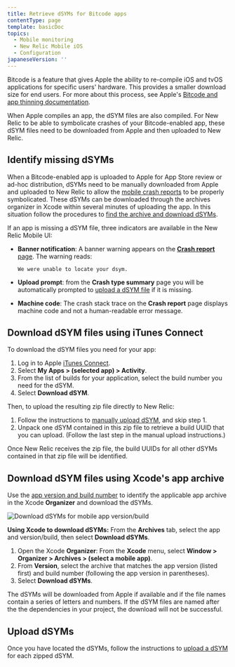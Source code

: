 ```yaml
---
title: Retrieve dSYMs for Bitcode apps
contentType: page
template: basicDoc
topics:
  - Mobile monitoring
  - New Relic Mobile iOS
  - Configuration
japaneseVersion: ''
---
```


Bitcode is a feature that gives Apple the ability to re-compile iOS and tvOS applications for specific users' hardware. This provides a smaller download size for end users. For more about this process, see Apple's [Bitcode and app thinning documentation](https://developer.apple.com/library/watchos/documentation/IDEs/Conceptual/AppDistributionGuide/AppThinning/AppThinning.html).

When Apple compiles an app, the dSYM files are also compiled. For New Relic to be able to symbolicate crashes of your Bitcode-enabled app, these dSYM files need to be downloaded from Apple and then uploaded to New Relic.

## Identify missing dSYMs

When a Bitcode-enabled app is uploaded to Apple for App Store review or ad-hoc distribution, dSYMs need to be manually downloaded from Apple and uploaded to New Relic to allow the [mobile crash reports](/docs/mobile-monitoring/new-relic-mobile/getting-started/ios-agent-crash-reporting) to be properly symbolicated. These dSYMs can be downloaded through the archives organizer in Xcode within several minutes of uploading the app. In this situation follow the procedures to [find the archive and download dSYMs](#Archive).

If an app is missing a dSYM file, three indicators are available in the New Relic Mobile UI:

* **Banner notification**: A banner warning appears on the [**Crash report** page](/docs/mobile-monitoring/mobile-monitoring-ui/crashes/mobile-apps-crash-report-dashboard). The warning reads:

  ```
  We were unable to locate your dsym.
  ```
* **Upload prompt**: from the **Crash type summary** page you will be automatically prompted to [upload a dSYM file](/docs/mobile-monitoring/new-relic-mobile-ios/install-configure/upload-dsyms-bitcode-apps#mobile-ui) if it is missing.
* **Machine code**: The crash stack trace on the **Crash report** page displays machine code and not a human-readable error message.

## Download dSYM files using iTunes Connect

To download the dSYM files you need for your app:

1. Log in to Apple [iTunes Connect](https://itunesconnect.apple.com/login).
2. Select **My Apps > (selected app) > Activity**.
3. From the list of builds for your application, select the build number you need for the dSYM.
4. Select **Download dSYM**.

Then, to upload the resulting zip file directly to New Relic:

1. Follow the instructions to [manually upload dSYM](/docs/mobile-monitoring/new-relic-mobile-ios/install-configure/upload-dsyms-bitcode-apps#manual-dsym), and skip step 1.
2. Unpack one dSYM contained in this zip file to retrieve a build UUID that you can upload. (Follow the last step in the manual upload instructions.)

Once New Relic receives the zip file, the build UUIDs for all other dSYMs contained in that zip file will be identified.

## Download dSYM files using Xcode's app archive

Use the [app version and build number](#identifyingAppVersion) to identify the applicable app archive in the Xcode **Organizer** and download the dSYMs.

![Download dSYMs for mobile app version/build](./images/screen-dsym2.png "Download dSYMs for mobile app version/build")

**Using Xcode to download dSYMs:** From the **Archives** tab, select the app and version/build, then select **Download dSYMs**.

1. Open the Xcode **Organizer**: From the **Xcode** menu, select **Window > Organizer > Archives > (select a mobile app)**.
2. From **Version**, select the archive that matches the app version (listed first) and build number (following the app version in parentheses).
3. Select **Download dSYMs**.

The dSYMs will be downloaded from Apple if available and if the file names contain a series of letters and numbers. If the dSYM files are named after the the dependencies in your project, the download will not be successful.

## Upload dSYMs

Once you have located the dSYMs, follow the instructions to [upload a dSYM](/docs/mobile-monitoring/new-relic-mobile-ios/install-configure/upload-dsyms-bitcode-apps) for each zipped dSYM.
